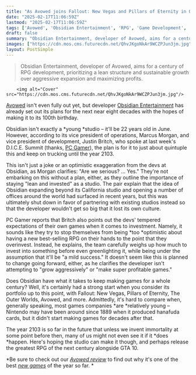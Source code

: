 ```yaml
---
title: "As Avowed joins Fallout: New Vegas and Pillars of Eternity in Obsidian's portfolio of great RPGs, the studio aims to outlive us all by making it to its 100th birthday in 2103"
date: "2025-02-17T11:06:59Z"
lastmod: "2025-02-17T11:06:59Z"
tags: ['Avowed', 'Obsidian Entertainment', 'RPG', 'Game Development', 'Industry']
draft: false
summary: "Obsidian Entertainment, developer of Avowed, aims for a century of RPG development, prioritizing a lean structure and sustainable growth over aggressive expansion and maximizing profits."
images: ["https://cdn.mos.cms.futurecdn.net/QhvJKgoNkAr9WCZPJun3jm.jpg"]
layout: PostSimple
---
```

> Obsidian Entertainment, developer of Avowed, aims for a century of RPG development, prioritizing a lean structure and sustainable growth over aggressive expansion and maximizing profits.


        <img alt="Cover" src="https://cdn.mos.cms.futurecdn.net/QhvJKgoNkAr9WCZPJun3jm.jpg"/>
        
[<u>Avowed</u>](https://www.gamesradar.com/avowed-guide/) isn't even fully out yet, but developer [Obsidian Entertainment](https://www.gamesradar.com/tag/obsidian-entertainment/) has already set out its plans for the next near eight decades with the hopes of making it to its 100th birthday.

Obsidian isn't exactly a *young *studio – it'll be 22 years old in June. However, according to its vice president of operations, Marcus Morgan, and vice president of development, Justin Britch, who spoke at last week's D.I.C.E. Summit (thanks, [<u>PC Gamer</u>](https://www.pcgamer.com/games/rpg/obsidian-plans-to-make-rpgs-for-100-years-by-not-trying-to-grow-aggressively-expand-our-team-size-or-make-super-profitable-games/)), the plan is for it to just about quintuple this and keep on trucking until the year 2103.

This isn't just a joke or an optimistic exaggeration from the devs at Obsidian, as Morgan clarifies: "Are we serious? ... Yes." They're not embarking on this without a plan, either, as they outline the importance of staying "lean and invested" as a studio. The pair explain that the idea of Obsidian expanding beyond its California studio and opening a number of offices around the world had surfaced in recent years, but this was ultimately shut down in favor of partnering with existing studios instead so that the developer wouldn't get so big that it lost its own culture.

PC Gamer reports that Britch also points out the devs' tempered expectations of their own games when it comes to investment. Namely, it sounds like they try to stop themselves from being *too *optimistic about having a new best-selling RPG on their hands to the point that they overinvest. Instead, he explains, the team carefully weighs up how much to invest into something before even greenlighting it, while being under the assumption that it'll be "a mild success." It doesn't seem like this is planned to change going forward, either, as he clarifies the developer isn't attempting to "grow aggressively" or "make super profitable games."

Does Obsidian have what it takes to keep making games for a whole century? Well, it's certainly had a strong start when you consider its portfolio up to this point, with Fallout: New Vegas, Pillars of Eternity, The Outer Worlds, Avowed, and more. Admittedly, it's hard to compare when, generally speaking, most games companies *are *relatively young – Nintendo may have been around since 1889 when it produced hanafuda cards, but it didn't start making games for decades after that.

The year 2103 is so far in the future that unless we invent immortality at some point before then, many of us might not even see it if it *does *happen. Here's hoping the studio can make it though, and perhaps release the greatest RPG of the next century alongside GTA 10.

*Be sure to check out our *[<u><em>Avowed review</em></u>](https://www.gamesradar.com/games/rpg/avowed-review/)* to find out why it's one of the best *[<u><em>new games</em></u>](https://www.gamesradar.com/video-game-release-dates/)* of the year so far. *
        
